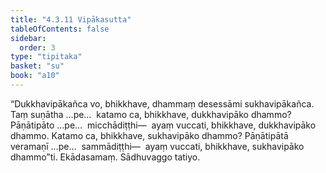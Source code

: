 ```yaml
---
title: "4.3.11 Vipākasutta"
tableOfContents: false
sidebar:
  order: 3
type: "tipitaka"
basket: "su"
book: "a10"
---
```



<DynamicBreadcrumb />

<Division number="188" book="a10">

<Paragraph number="1351" book="a10">
“Dukkhavipākañca vo, bhikkhave, dhammaṃ desessāmi sukhavipākañca. Taṃ suṇātha …pe…  katamo ca, bhikkhave, dukkhavipāko dhammo? Pāṇātipāto …pe…  micchādiṭṭhi—  ayaṃ vuccati, bhikkhave, dukkhavipāko dhammo.
</Paragraph>

<Paragraph number="1352" book="a10">
Katamo ca, bhikkhave, sukhavipāko dhammo? Pāṇātipātā veramaṇī …pe…  sammādiṭṭhi—  ayaṃ vuccati, bhikkhave, sukhavipāko dhammo”ti.

</Paragraph>
</Division>

<Paragraph number="1353" type="center" book="a10">
Ekādasamaṃ.



</Paragraph>

<Paragraph number="1354" type="center" book="a10">
Sādhuvaggo tatiyo.
</Paragraph>